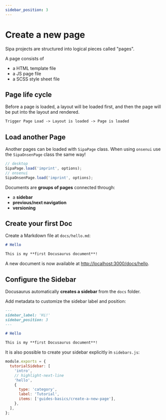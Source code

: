 ```yaml
---
sidebar_position: 3
---
```


# Create a new page

Sipa projects are structured into logical pieces called "pages".

A page consists of 
* a HTML template file
* a JS page file
* a SCSS style sheet file

## Page life cycle

Before a page is loaded, a layout will be loaded first, and then the page will be put into the layout and rendered.

```md title="page life cycle"
Trigger Page Load -> Layout is loaded -> Page is loaded
```

## Load another Page
Another pages can be loaded with `SipaPage` class. When using `onsenui` use the `SipaOnsenPage` class the same way!

```js
// desktop
SipaPage.load('imprint', options);
// onsenui
SipaOnsenPage.load('imprint', options);
```

Documents are **groups of pages** connected through:

- a **sidebar**
- **previous/next navigation**
- **versioning**

## Create your first Doc

Create a Markdown file at `docs/hello.md`:

```md title="docs/hello.md"
# Hello

This is my **first Docusaurus document**!
```

A new document is now available at [http://localhost:3000/docs/hello](http://localhost:3000/docs/hello).

## Configure the Sidebar

Docusaurus automatically **creates a sidebar** from the `docs` folder.

Add metadata to customize the sidebar label and position:

```md title="docs/hello.md" {1-4}
---
sidebar_label: 'Hi!'
sidebar_position: 3
---

# Hello

This is my **first Docusaurus document**!
```

It is also possible to create your sidebar explicitly in `sidebars.js`:

```js title="sidebars.js"
module.exports = {
  tutorialSidebar: [
    'intro',
    // highlight-next-line
    'hello',
    {
      type: 'category',
      label: 'Tutorial',
      items: ['guides-basics/create-a-new-page'],
    },
  ],
};
```
